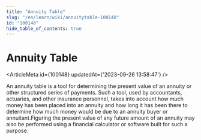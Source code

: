 ```yaml
---
title: "Annuity Table"
slug: "/en/learn/wiki/annuitytable-100148"
id: "100148"
hide_table_of_contents: true
---
```



# Annuity Table

<ArticleMeta id={100148} updatedAt={'2023-09-26 13:58:47'} />
<div className='border-solid border-b border-t-0 my-4 border-[var(--ifm-color-gray-300)]' />

An annuity table is a tool for determining the present value of an annuity or other structured series of payments. Such a tool, used by accountants, actuaries, and other insurance personnel, takes into account how much money has been placed into an annuity and how long it has been there to determine how much money would be due to an annuity buyer or annuitant.Figuring the present value of any future amount of an annuity may also be performed using a financial calculator or software built for such a purpose.
